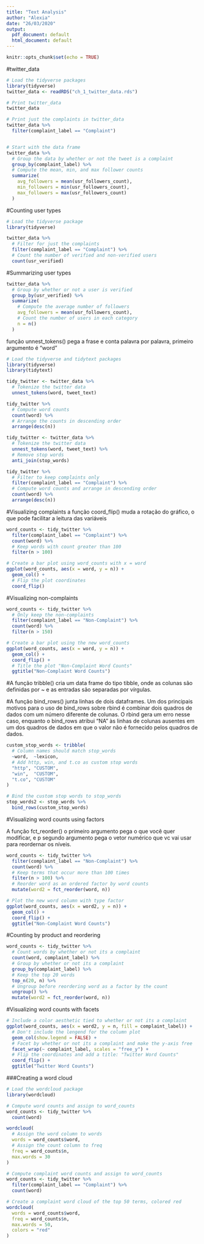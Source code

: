 ```yaml
---
title: "Text Analysis"
author: "Alexia"
date: "26/03/2020"
output:
  pdf_document: default
  html_document: default
---
```


```r
knitr::opts_chunk$set(echo = TRUE)
```


#twitter_data


```r
# Load the tidyverse packages
library(tidyverse)
twitter_data <- readRDS("ch_1_twitter_data.rds")

# Print twitter_data
twitter_data

# Print just the complaints in twitter_data
twitter_data %>% 
  filter(complaint_label == "Complaint")


# Start with the data frame
twitter_data %>% 
  # Group the data by whether or not the tweet is a complaint
  group_by(complaint_label) %>% 
  # Compute the mean, min, and max follower counts
  summarize(
    avg_followers = mean(usr_followers_count),
    min_followers = min(usr_followers_count),
    max_followers = max(usr_followers_count)
  )
```


#Counting user types

```r

# Load the tidyverse package
library(tidyverse)

twitter_data %>% 
  # Filter for just the complaints
  filter(complaint_label == "Complaint") %>% 
  # Count the number of verified and non-verified users
  count(usr_verified)

```


#Summarizing user types


```r
twitter_data %>% 
  # Group by whether or not a user is verified
  group_by(usr_verified) %>% 
  summarize(
    # Compute the average number of followers
    avg_followers = mean(usr_followers_count),
    # Count the number of users in each category
    n = n()
  )


```

função unnest_tokens() pega a frase e conta palavra por palavra, primeiro argumento é "word"

```r

# Load the tidyverse and tidytext packages
library(tidyverse)
library(tidytext)

tidy_twitter <- twitter_data %>% 
  # Tokenize the twitter data
  unnest_tokens(word, tweet_text) 

tidy_twitter %>% 
  # Compute word counts
  count(word) %>% 
  # Arrange the counts in descending order
  arrange(desc(n))
```

```r

tidy_twitter <- twitter_data %>% 
  # Tokenize the twitter data
  unnest_tokens(word, tweet_text) %>% 
  # Remove stop words
  anti_join(stop_words)

tidy_twitter %>% 
  # Filter to keep complaints only
  filter(complaint_label == "Complaint") %>% 
  # Compute word counts and arrange in descending order
  count(word) %>% 
  arrange(desc(n))
```


#Visualizing complaints
a função coord_flip() muda a rotação do gráfico, o que pode facilitar a leitura das variáveis

```r

word_counts <- tidy_twitter %>% 
  filter(complaint_label == "Complaint") %>% 
  count(word) %>% 
  # Keep words with count greater than 100
  filter(n > 100)

# Create a bar plot using word_counts with x = word
ggplot(word_counts, aes(x = word, y = n)) +
  geom_col() +
  # Flip the plot coordinates
  coord_flip()
```

#Visualizing non-complaints

```r


word_counts <- tidy_twitter %>% 
  # Only keep the non-complaints
  filter(complaint_label == "Non-Complaint") %>% 
  count(word) %>% 
  filter(n > 150)

# Create a bar plot using the new word_counts
ggplot(word_counts, aes(x = word, y = n)) +
  geom_col() +
  coord_flip() +
  # Title the plot "Non-Complaint Word Counts"
  ggtitle("Non-Complaint Word Counts")
```


#A função tribble() cria um data frame do tipo tibble, onde as colunas são definidas por ~ e as entradas são separadas por vírgulas.

#A função bind_rows() junta linhas de dois dataframes. Um dos principais motivos para o uso de bind_rows sobre rbind é combinar dois quadros de dados com um número diferente de colunas. O rbind gera um erro nesse caso, enquanto o bind_rows atribui "NA" às linhas de colunas ausentes em um dos quadros de dados em que o valor não é fornecido pelos quadros de dados.

```r

custom_stop_words <- tribble(
  # Column names should match stop_words
  ~word,  ~lexicon,
  # Add http, win, and t.co as custom stop words
  "http", "CUSTOM",
  "win",  "CUSTOM",
  "t.co", "CUSTOM"
)

# Bind the custom stop words to stop_words
stop_words2 <- stop_words %>% 
  bind_rows(custom_stop_words)

```

#Visualizing word counts using factors

A função fct_reorder() o primeiro argumento pega o que você quer modificar, e p segundo argumento pega  o vetor numérico que vc vai usar para reordernar os níveis.
```r

word_counts <- tidy_twitter %>% 
  filter(complaint_label == "Non-Complaint") %>% 
  count(word) %>% 
  # Keep terms that occur more than 100 times
  filter(n > 100) %>% 
  # Reorder word as an ordered factor by word counts
  mutate(word2 = fct_reorder(word, n))

# Plot the new word column with type factor
ggplot(word_counts, aes(x = word2, y = n)) +
  geom_col() +
  coord_flip() +
  ggtitle("Non-Complaint Word Counts")
```

#Counting by product and reordering

```r

word_counts <- tidy_twitter %>%
  # Count words by whether or not its a complaint
  count(word, complaint_label) %>%
  # Group by whether or not its a complaint
  group_by(complaint_label) %>%
  # Keep the top 20 words
  top_n(20, n) %>%
  # Ungroup before reordering word as a factor by the count
  ungroup() %>%
  mutate(word2 = fct_reorder(word, n))

```

#Visualizing word counts with facets

```r

# Include a color aesthetic tied to whether or not its a complaint
ggplot(word_counts, aes(x = word2, y = n, fill = complaint_label)) +
  # Don't include the lengend for the column plot
  geom_col(show.legend = FALSE) +
  # Facet by whether or not its a complaint and make the y-axis free
  facet_wrap(~ complaint_label, scales = "free_y") +
  # Flip the coordinates and add a title: "Twitter Word Counts"
  coord_flip() +
  ggtitle("Twitter Word Counts")


```

###Creating a word cloud
```r
# Load the wordcloud package
library(wordcloud)

# Compute word counts and assign to word_counts
word_counts <- tidy_twitter %>% 
  count(word)

wordcloud(
  # Assign the word column to words
  words = word_counts$word, 
  # Assign the count column to freq
  freq = word_counts$n, 
  max.words = 30
)

# Compute complaint word counts and assign to word_counts
word_counts <- tidy_twitter %>% 
  filter(complaint_label == "Complaint") %>% 
  count(word)

# Create a complaint word cloud of the top 50 terms, colored red
wordcloud(
  words = word_counts$word, 
  freq = word_counts$n, 
  max.words = 50,
  colors = "red"
)
```

